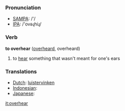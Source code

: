 === Pronunciation ===
*[[w:SAMPA|SAMPA]]: /'/
*[[w:IPA|IPA]]: /'ovəɻhiɻ/

=== Verb ===

'''to overhear''' ([[overheard]], overheard)

# to [[hear]] something that wasn't meant for one's ears

=== Translations ===
*[[Dutch]]: [[luistervinken]]
*[[Indonesian]]: [[]]
*[[Japanese]]: [[]]

[[it:overhear]]